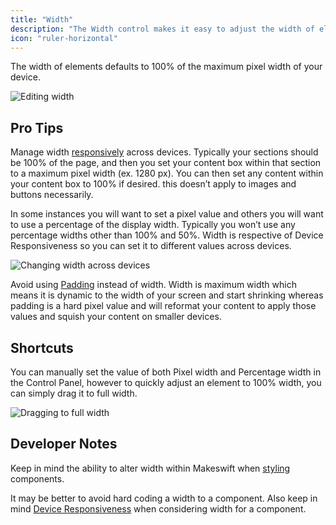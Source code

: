 ```yaml
---
title: "Width"
description: "The Width control makes it easy to adjust the width of elements on your pages. With intuitive handles and inputs, you can quickly set exact pixel widths or percentages to get your layout just right. Makeswift also ensures that elements are responsive and can adapt seamlessly to different screen sizes."
icon: "ruler-horizontal"
---
```


The width of elements defaults to 100% of the maximum pixel width of your device.

![Editing width](public/images/builder/width1.gif)

## Pro Tips

Manage width [responsively](/product/device-toggle) across devices. Typically your sections should be 100% of the page, and then you set your content box within that section to a maximum pixel width (ex. 1280 px). You can then set any content within your content box to 100% if desired. this doesn’t apply to images and buttons necessarily.

In some instances you will want to set a pixel value and others you will want to use a percentage of the display width. Typically you won’t use any percentage widths other than 100% and 50%. Width is respective of Device Responsiveness so you can set it to different values across devices.

![Changing width across devices](public/images/builder/width2.gif)

Avoid using [Padding](/product/component/property-controls/padding) instead of width. Width is maximum width which means it is dynamic to the width of your screen and start shrinking whereas padding is a hard pixel value and will reformat your content to apply those values and squish your content on smaller devices.

## Shortcuts

You can manually set the value of both Pixel width and Percentage width in the Control Panel, however to quickly adjust an element to 100% width, you can simply drag it to full width.

![Dragging to full width](public/images/builder/width3.gif)

## Developer Notes

Keep in mind the ability to alter width within Makeswift when [styling](/developer/reference/controls/style) components.

It may be better to avoid hard coding a width to a component. Also keep in mind [Device Responsiveness](/product/device-toggle) when considering width for a component.
